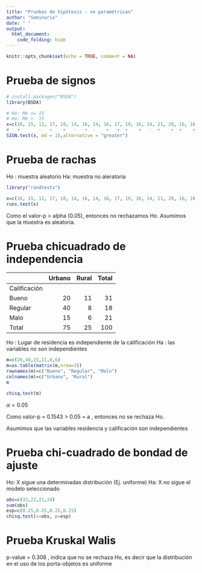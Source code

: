 ```yaml
---
title: "Pruebas de hipótesis - no paramétricas"
author: "Seminario"
date: " "
output: 
  html_document:
    code_folding: hide
---
```


```r
knitr::opts_chunk$set(echo = TRUE, comment = NA)
```



# **Prueba de signos**



```r
# install.packages("BSDA")
library(BSDA)

# Ho: Me <= 15  
# Ha: Me >  15
x=c(16, 15, 12, 17, 18, 14, 16, 14, 16, 17, 19, 16, 14, 21, 20, 16, 16, 16)
#   +       -   +    +   -   +  -    +   +  +    +   -  +    +  +    +   +
SIGN.test(x, md = 15,alternative = "greater")

```

# Prueba de rachas

Ho : muestra aleatorio 
Ha:  muestra no aleratoria

```r
library("randtests")

x=c(16, 15, 12, 17, 18, 14, 16, 14, 16, 17, 19, 16, 14, 21, 20, 16, 16, 16)
runs.test(x)

```

Como el valor-p > alpha (0.05), entonces no rechazamos Ho. Asumimos que la muestra es aleatoria.


# **Prueba chicuadrado de independencia** 

|                |Urbano    |Rural   | Total |
|:--------------|----------:|-------:|------:|
|Calificación   |           |        |       |
|Bueno          |20         |11      |31     |
|Regular        |40         | 8      |18     |
|Malo           |15         | 6      |21     |
|Total          |75         |25      |100    | 

Ho : Lugar de residencia es independiente de la calificación
Ha : las variables no son independientes

```r
m=c(20,40,15,11,8,6)
m=as.table(matrix(m,nrow=3))
rownames(m)=c("Bueno", "Regular", "Malo")
colnames(m)=c("Urbano", "Rural")
m

chisq.test(m)
```


$\alpha = 0.05$

Como valor-p = 0.1543 > 0.05 = a , entonces  no se rechaza Ho. 

Asumimos que las variables residencia y calificación son independientes


# **Prueba chi-cuadrado de bondad de ajuste**

Ho: X sigue una determinadas distribución (Ej. uniforme)
Ha: X no sigue el modelo seleccionado 

```r
obs=c(33,22,21,24)
sum(obs)
esp=c(0.25,0.25,0.25,0.25)
chisq.test(x=obs, p=esp)

```



# **Prueba Kruskal Walis**




p-value = 0.308 , indica que no se rechaza Ho, es decir que la distribución en el uso de los porta-objetos es uniforme









